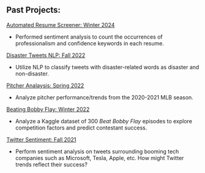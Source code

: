 
## Past Projects: 

[Automated Resume Screener: Winter 2024](/docs/ResumeScreener/ResumeScreener.pdf "ResumeScreener.pdf")

- Performed sentiment analysis to count the occurrences of professionalism and confidence keywords in each resume. 

[Disaster Tweets NLP: Fall 2022](/docs/NLP/NLPTweets.pdf "NLPTweets.pdf")

- Utilize NLP to classify tweets with disaster-related words as disaster and non-disaster. 

[Pitcher Analaysis: Spring 2022](https://ucladatares.medium.com/the-key-to-success-analyzing-mlb-pitcher-performance-from-the-2020-2021-season-title-6d289da6d3cf)

- Analyze pitcher performance/trends from the 2020-2021 MLB season. 

[Beating Bobby Flay: Winter 2022](https://ucladatares.medium.com/the-secret-to-beating-bobby-flay-aae2d90fdd52)

- Analyze a Kaggle dataset of 300 *Beat Bobby Flay* episodes to explore competition factors and predict contestant success. 

[Twitter Sentiment: Fall 2021](https://ucladatares.medium.com/a-deep-dive-into-tech-twitter-which-companies-are-trending-76a7db50df19)

- Perform sentiment analysis on tweets surrounding booming tech companies such as Microsoft, Tesla, Apple, etc. How might Twitter trends reflect their success? 
